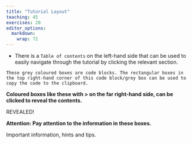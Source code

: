 ```yaml
---
title: "Tutorial Layout"
teaching: 45
exercises: 20
editor_options: 
  markdown: 
    wrap: 72
---
```



-   There is a `Table of contents` on the left-hand side that can be used to easily navigate through the tutorial by clicking the relevant section.

``` text
These grey coloured boxes are code blocks. The rectangular boxes in the top right-hand corner of this code block/grey box can be used to copy the code to the clipboard.
```

::: spoiler
**Coloured boxes like these with \> on the far right-hand side, can be clicked to reveal the contents.**

REVEALED!
:::

::: callout
**Attention: Pay attention to the information in these boxes.**

Important information, hints and tips.
:::
